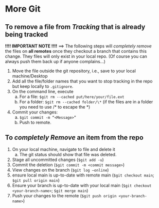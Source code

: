 
# More Git

## To remove a file from *Tracking* that is already being tracked
**!!!! IMPORTANT NOTE !!!!** ==> The following steps will *completely remove* the files on **all remotes** once they checkout a branch that contains this change. They files will only exist in your local repo. (Of course you can always push them back up if anyone complains...)

1. Move the file outside the git repository, i.e., save to your local machine/Desktop    
2. Add all the file/folder names that you want to stop tracking in the repo but keep locally to `.gitignore`.    
3. On the command line, execute    
    a. For a file: `$git rm --cached put/here/your/file.ext`    
    b. For a folder: `$git rm --cached folder/\*` (if the files are in a folder you need to use /\* to escape the *)    
4. Commit your changes:    
    a. `$git commit -m “<Message>”`    
    b. Push to remote.    
  
## To *completely Remove* an item from the repo
1. On your local machine, navigate to file and delete it    
    a. The git status should show that file was deleted.    
2. Stage all uncommitted changes (`$git add -u`)    
3. Commit the deletion (`$git commit -m <commit message>`)    
4. View changes on the branch (`$git log –online`)    
5. ensure local main is up-to-date with remote main (`$git checkout main`; `$git pull origin main`)    
6. Ensure your branch is up-to-date with your local main (`$git checkout <your-branch-name>`; `$git merge main`)    
7. Push your changes to the remote (`$git push origin <your-branch-name>`)
